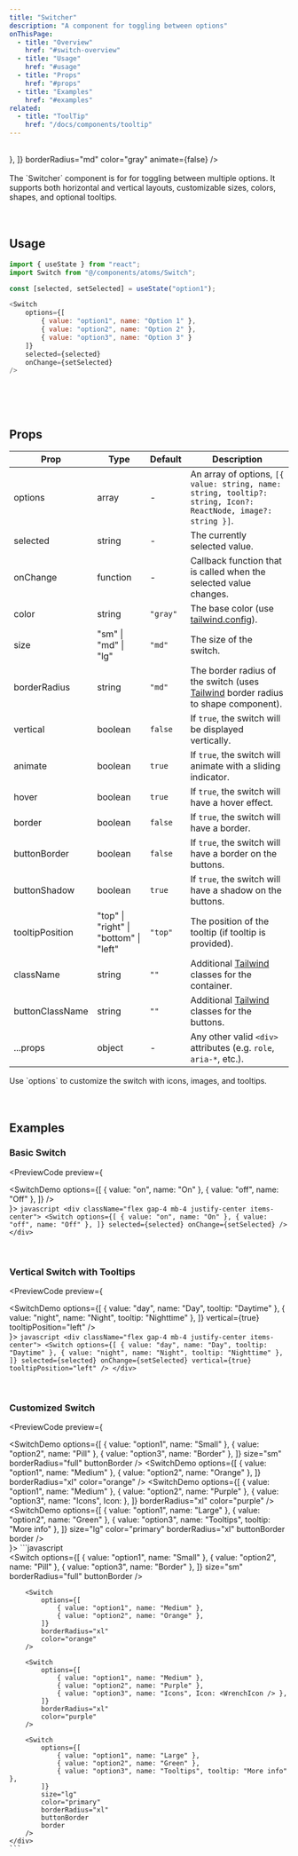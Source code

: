 ```yaml
---
title: "Switcher"
description: "A component for toggling between options"
onThisPage:
  - title: "Overview"
    href: "#switch-overview"
  - title: "Usage"
    href: "#usage"
  - title: "Props"
    href: "#props"
  - title: "Examples"
    href: "#examples"
related:
  - title: "ToolTip"
    href: "/docs/components/tooltip"
---
```


<div id="switch-overview" />

<br/>

<div className="flex flex-col gap-4 mb-4 justify-center items-center">
    <SwitchDemo
        options={[
            { value: "option1", name: "Small" },
            { value: "option2", name: "Animation" },
            { value: "option3", name: "Border" },
        ]}
        size="sm"
        borderRadius="full"
        buttonBorder
    />
    <SwitchDemo
        options={[
            { value: "option1", name: "Medium" },
            { value: "option2", name: "Hover me", tooltip: "Tooltip" },
            { value: "option3", name: "Icons", Icon: <WrenchIcon /> },
        ]}
        borderRadius="md"
        color="gray"
        animate={false}
    />
    <SwitchDemo
        options={[
            { value: "option1", name: "Large" },
            { value: "option2", name: "Green" },
            { value: "option3", name: "Tooltips", tooltip: "More info" },
        ]}
        size="lg"
        color="green"
        borderRadius="xl"
        buttonBorder
        border
    />
</div>

<br/>

<div>
    The `Switcher` component is for for toggling between multiple options. It supports both horizontal and vertical layouts,
    customizable sizes, colors, shapes, and optional tooltips.
</div>

<br/>
<br/>
<Divider />

<div id="usage" />

## Usage

```javascript
import { useState } from "react";
import Switch from "@/components/atoms/Switch";

const [selected, setSelected] = useState("option1");

<Switch
    options={[
        { value: "option1", name: "Option 1" },
        { value: "option2", name: "Option 2" },
        { value: "option3", name: "Option 3" }
    ]}
    selected={selected}
    onChange={setSelected}
/>
```

<br/>
<br/>
<br/>
<Divider />

<div id="props" />

## Props

| **Prop**        | **Type**                               | **Default** | **Description**                                                                                                                 |
|-----------------|----------------------------------------|-------------|---------------------------------------------------------------------------------------------------------------------------------|
| options         | array                                  | -           | An array of options, `[{ value: string, name: string, tooltip?: string, Icon?: ReactNode, image?: string }]`.                   |
| selected        | string                                 | -           | The currently selected value.                                                                                                   |
| onChange        | function                               | -           | Callback function that is called when the selected value changes.                                                               |
| color           | string                                 | `"gray"`    | The base color (use [tailwind.config](/docs/tutorials/config)).                                                                 |
| size            | "sm" \| "md" \| "lg"                   | `"md"`      | The size of the switch.                                                                                                         |
| borderRadius    | string                                 | `"md"`      | The border radius of the switch (uses [Tailwind](https://tailwindcss.com/docs/border-radius) border radius to shape component). |
| vertical        | boolean                                | `false`     | If `true`, the switch will be displayed vertically.                                                                             |
| animate         | boolean                                | `true`      | If `true`, the switch will animate with a sliding indicator.                                                                    |
| hover           | boolean                                | `true`      | If `true`, the switch will have a hover effect.                                                                                 |
| border          | boolean                                | `false`     | If `true`, the switch will have a border.                                                                                       |
| buttonBorder    | boolean                                | `false`     | If `true`, the switch will have a border on the buttons.                                                                        |
| buttonShadow    | boolean                                | `true`      | If `true`, the switch will have a shadow on the buttons.                                                                        |
| tooltipPosition | "top" \| "right" \| "bottom" \| "left" | `"top"`     | The position of the tooltip (if tooltip is provided).                                                                           |
| className       | string                                 | `""`        | Additional [Tailwind](https://tailwindcss.com) classes for the container.                                                       |
| buttonClassName | string                                 | `""`        | Additional [Tailwind](https://tailwindcss.com) classes for the buttons.                                                         |
| ...props        | object                                 | -           | Any other valid <code>&lt;div&gt;</code> attributes (e.g. `role`, `aria-*`, etc.).                                              |

<Callout>
    Use `options` to customize the switch with icons, images, and tooltips.
</Callout>

<br/>
<br/>
<br/>
<Divider />

<div id="examples" />

## Examples

### Basic Switch

<PreviewCode preview={
    <div className="flex gap-4 mb-4 justify-center items-center">
        <SwitchDemo
            options={[
                { value: "on", name: "On" },
                { value: "off", name: "Off" },
            ]}
        />
    </div>
}>
    ```javascript
    <div className="flex gap-4 mb-4 justify-center items-center">
        <Switch
            options={[
                { value: "on", name: "On" },
                { value: "off", name: "Off" },
            ]}
            selected={selected}
            onChange={setSelected}
        />
    </div>
    ```
</PreviewCode>

<br />

### Vertical Switch with Tooltips

<PreviewCode preview={
    <div className="flex gap-4 mb-4 justify-center items-center">
        <SwitchDemo
            options={[
                { value: "day", name: "Day", tooltip: "Daytime" },
                { value: "night", name: "Night", tooltip: "Nighttime" },
            ]}
            vertical={true}
            tooltipPosition="left"
        />
    </div>
}>
    ```javascript
    <div className="flex gap-4 mb-4 justify-center items-center">
        <Switch
            options={[
                { value: "day", name: "Day", tooltip: "Daytime" },
                { value: "night", name: "Night", tooltip: "Nighttime" },
            ]}
            selected={selected}
            onChange={setSelected}
            vertical={true}
            tooltipPosition="left"
        />
    </div>
    ```
</PreviewCode>

<br/>

### Customized Switch

<PreviewCode preview={
    <div className="flex flex-col gap-4 justify-center items-center">
        <SwitchDemo
            options={[
                { value: "option1", name: "Small" },
                { value: "option2", name: "Pill" },
                { value: "option3", name: "Border" },
            ]}
            size="sm"
            borderRadius="full"
            buttonBorder
        />
        <SwitchDemo
            options={[
                { value: "option1", name: "Medium" },
                { value: "option2", name: "Orange" },
            ]}
            borderRadius="xl"
            color="orange"
        />
        <SwitchDemo
            options={[
                { value: "option1", name: "Medium" },
                { value: "option2", name: "Purple" },
                { value: "option3", name: "Icons", Icon: <WrenchIcon /> },
            ]}
            borderRadius="xl"
            color="purple"
        />
        <SwitchDemo
            options={[
                { value: "option1", name: "Large" },
                { value: "option2", name: "Green" },
                { value: "option3", name: "Tooltips", tooltip: "More info" },
            ]}
            size="lg"
            color="primary"
            borderRadius="xl"
            buttonBorder
            border
        />
    </div>
}>
    ```javascript
    <div className="flex flex-col gap-4 justify-center items-center">
        <Switch
            options={[
                { value: "option1", name: "Small" },
                { value: "option2", name: "Pill" },
                { value: "option3", name: "Border" },
            ]}
            size="sm"
            borderRadius="full"
            buttonBorder
        />

        <Switch
            options={[
                { value: "option1", name: "Medium" },
                { value: "option2", name: "Orange" },
            ]}
            borderRadius="xl"
            color="orange"
        />

        <Switch
            options={[
                { value: "option1", name: "Medium" },
                { value: "option2", name: "Purple" },
                { value: "option3", name: "Icons", Icon: <WrenchIcon /> },
            ]}
            borderRadius="xl"
            color="purple"
        />

        <Switch
            options={[
                { value: "option1", name: "Large" },
                { value: "option2", name: "Green" },
                { value: "option3", name: "Tooltips", tooltip: "More info" },
            ]}
            size="lg"
            color="primary"
            borderRadius="xl"
            buttonBorder
            border
        />
    </div>
    ```
</PreviewCode>

<br />
<br />
<br />


